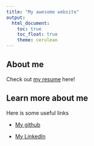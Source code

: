 ```yaml
---
title: "My awesome website"
output: 
  html_document:
    toc: true
    toc_float: true
    theme: cerulean
---
```


## About me

Check out [my resume](about.html) here!

## Learn more about me

Here is some useful links

* [My github](https://github.com/sandralu97)

* [My LinkedIn](https://www.linkedin.com/in/ziyin-sandra-lu)
